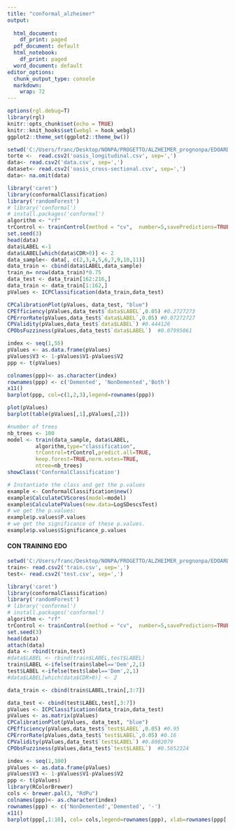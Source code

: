 ```yaml
---
title: "conformal_alzheimer"
output:
  
  html_document: 
    df_print: paged
  pdf_document: default
  html_notebook: 
    df_print: paged
  word_document: default
editor_options: 
  chunk_output_type: console
  markdown: 
    wrap: 72
---
```


```r
options(rgl.debug=T)
library(rgl)
knitr::opts_chunk$set(echo = TRUE)
knitr::knit_hooks$set(webgl = hook_webgl)
ggplot2::theme_set(ggplot2::theme_bw())
```

```r
setwd('C:/Users/franc/Desktop/NONPA/PROGETTO/ALZHEIMER_prognonpa/EDOARDO')
torte <-  read.csv2('oasis_longitudinal.csv', sep=',')
data<- read.csv2('data.csv', sep=',')
dataset<- read.csv2('oasis_cross-sectional.csv', sep=',')
data<- na.omit(data)
```

```r
library('caret')
library(conformalClassification)
library('randomForest')
# library('conformal')
# install.packages('conformal')
algorithm <- "rf"
trControl <- trainControl(method = "cv",  number=5,savePredictions=TRUE)
set.seed(3)
head(data)
data$LABEL <-1
data$LABEL[which(data$CDR>0)] <- 2
data_sample<- data[, c(2,3,4,5,6,7,9,10,11)]
data_train <- cbind(data$LABEL,data_sample)
train_n= nrow(data_train)*0.75
data_test <- data_train[162:216,]
data_train <- data_train[1:162,]
pValues <- ICPClassification(data_train,data_test)

CPCalibrationPlot(pValues, data_test, "blue")
CPEfficiency(pValues,data_test$`data$LABEL`,0.05) #0.2727273
CPErrorRate(pValues,data_test$`data$LABEL`,0.05) #0.07272727
CPValidity(pValues,data_test$`data$LABEL`) #0.444126
CPObsFuzziness(pValues,data_test$`data$LABEL`)  #0.07995061

```

```r
index <- seq(1,55)
pValues <- as.data.frame(pValues)
pValues$V3 <- 1-pValues$V1-pValues$V2
ppp <- t(pValues)

colnames(ppp)<- as.character(index)
rownames(ppp) <- c('Demented', 'NonDemented','Both')
x11()
barplot(ppp, col=c(1,2,3),legend=rownames(ppp))

```


```r
plot(pValues)
barplot(table(pValues[,1],pValues[,2]))

```

```r
#number of trees
nb_trees <- 100
model <- train(data_sample, data$LABEL, 
         algorithm,type="classification", 
         trControl=trControl,predict.all=TRUE,
         keep.forest=TRUE,norm.votes=TRUE,
         ntree=nb_trees)
showClass('ConformalClassification')

# Instantiate the class and get the p.values
example <- ConformalClassification$new()
example$CalculateCVScores(model=model)
example$CalculatePValues(new.data=LogSDescsTest)
# we get the p.values:
example$p.values$P.values
# we get the significance of these p.values.
example$p.values$Significance_p.values
```

#### CON TRAINING EDO
```r
setwd('C:/Users/franc/Desktop/NONPA/PROGETTO/ALZHEIMER_prognonpa/EDOARDO')
train<- read.csv2('train.csv', sep=',')
test<- read.csv2('test.csv', sep=',')
```
```r
library('caret')
library(conformalClassification)
library('randomForest')
# library('conformal')
# install.packages('conformal')
algorithm <- "rf"
trControl <- trainControl(method = "cv",  number=5,savePredictions=TRUE)
set.seed(3)
head(data)
attach(data)
data <- rbind(train,test)
#data$LABEL <- rbind(train$LABEL,test$LABEL)
train$LABEL <-ifelse(train$label=='Dem',2,1)
test$LABEL <-ifelse(test$label=='Dem',2,1)
#data$LABEL[which(data$CDR>0)] <- 2

data_train <- cbind(train$LABEL,train[,3:7])

data_test <- cbind(test$LABEL,test[,3:7])
pValues <- ICPClassification(data_train,data_test)
pValues <- as.matrix(pValues)
CPCalibrationPlot(pValues, data_test, "blue")
CPEfficiency(pValues,data_test$`test$LABEL`,0.05) #0.95
CPErrorRate(pValues,data_test$`test$LABEL`,0.05) #0.16
CPValidity(pValues,data_test$`test$LABEL`) #0.8082079
CPObsFuzziness(pValues,data_test$`test$LABEL`)  #0.5652324
```

```r
index <- seq(1,100)
pValues <- as.data.frame(pValues)
pValues$V3 <- 1-pValues$V1-pValues$V2
ppp <- t(pValues)
library(RColorBrewer)
cols <- brewer.pal(3, "RdPu")
colnames(ppp)<- as.character(index)
rownames(ppp) <- c('NonDemented','Demented', '-')
x11()
barplot(ppp[,1:10], col= cols,legend=rownames(ppp), xlab=rownames(ppp[,1:10]),ylab='pvalues')
```


